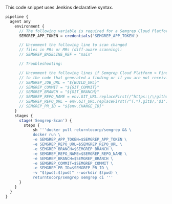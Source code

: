 This code snippet uses Jenkins declarative syntax.

```javascript
pipeline {
  agent any
    environment {
      // The following variable is required for a Semgrep Cloud Platform-connected scan:
      SEMGREP_APP_TOKEN = credentials('SEMGREP_APP_TOKEN')

      // Uncomment the following line to scan changed 
      // files in PRs or MRs (diff-aware scanning): 
      // SEMGREP_BASELINE_REF = "main"

      // Troubleshooting:

      // Uncomment the following lines if Semgrep Cloud Platform > Findings Page does not create links
      // to the code that generated a finding or if you are not receiving PR or MR comments.
      // SEMGREP_JOB_URL = "${BUILD_URL}"
      // SEMGREP_COMMIT = "${GIT_COMMIT}"
      // SEMGREP_BRANCH = "${GIT_BRANCH}"
      // SEMGREP_REPO_NAME = env.GIT_URL.replaceFirst(/^https:\/\/github.com\/(.*).git$/, '$1')
      // SEMGREP_REPO_URL = env.GIT_URL.replaceFirst(/^(.*).git$/,'$1')
      // SEMGREP_PR_ID = "${env.CHANGE_ID}"
    }
    stages {
      stage('Semgrep-Scan') {
        steps {
            sh '''docker pull returntocorp/semgrep && \
            docker run \
            -e SEMGREP_APP_TOKEN=$SEMGREP_APP_TOKEN \
            -e SEMGREP_REPO_URL=$SEMGREP_REPO_URL \
            -e SEMGREP_BRANCH=$SEMGREP_BRANCH \
            -e SEMGREP_REPO_NAME=$SEMGREP_REPO_NAME \
            -e SEMGREP_BRANCH=$SEMGREP_BRANCH \
            -e SEMGREP_COMMIT=$SEMGREP_COMMIT \
            -e SEMGREP_PR_ID=$SEMGREP_PR_ID \
            -v "$(pwd):$(pwd)" --workdir $(pwd) \
            returntocorp/semgrep semgrep ci '''
      }
    }
  }
}
```
